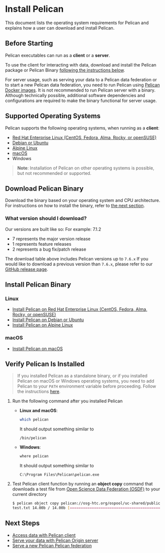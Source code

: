 
# Install Pelican

This document lists the operating system requirements for Pelican and explains how a user can download and install Pelican.

## Before Starting

Pelican executables can run as a **client** or a **server**.

To use the client for interacting with data, download and install the Pelican package or Pelican Binary [following the instructions below](#install-pelican-binary).

For server usage, such as serving your data to a Pelican data federation or to start a new Pelican data federation, you need to run Pelican using [Pelican Docker images](./install/docker.mdx). It is not recommended to run Pelican server with a binary. Although technically possible, additional software dependencies and configurations are required to make the binary functional for server usage.


## Supported Operating Systems

Pelican supports the following operating systems, when running as a **client**:

* [Red Hat Enterprise Linux (CentOS, Fedora, Alma, Rocky, or openSUSE)](./install/rhel.mdx)
* [Debian or Ubuntu](./install/debian.mdx)
* [Alpine Linux](./install/alpine.mdx)
* [macOS](./install/macos.mdx)
* Windows

> **Note**: Installation of Pelican on other operating systems is possible, but not recommended or supported.

## Download Pelican Binary

Download the binary based on your operating system and CPU architecture. For instructions on how to install the binary, refer to [the next section](#install-pelican-binary).

<DownloadsComponent />

### What version should I download?
Our versions are built like so:
For example: 7.1.2
- 7 represents the major version release
- 1 represents feature releases
- 2 represents a bug fix/patch release

The download table above includes Pelican versions up to `7.6.x` If you would like to download a previous version than `7.6.x`, please refer to our [GitHub release page](https://github.com/PelicanPlatform/pelican/releases).

## Install Pelican Binary

### Linux

* [Install Pelican on Red Hat Enterprise Linux (CentOS, Fedora, Alma, Rocky, or openSUSE)](./install/rhel.mdx)
* [Install Pelican on Debian or Ubuntu](./install/debian.mdx)
* [Install Pelican on Alpine Linux](./install/alpine.mdx)

### macOS

* [Install Pelican on macOS](./install/macos.mdx)

## Verify Pelican Is Installed

> If you installed Pelican as a standalone binary, or if you installed Pelican on macOS or Windows operating systems, you need to add Pelican to your `PATH` environment variable before proceeding. Follow the instructions [here](./install/linux_binary.mdx#add-pelican-binary-to-your-path-permanently).

1. Run the following command after you installed Pelican

    * **Linux and macOS**:
        ```bash
        which pelican
        ```

        It should output something similar to

        ```console
        /bin/pelican
        ```
    * **Windows**:
        ```bash
        where pelican
        ```

        It should output something similar to

        ```console
        C:\Program Files\Pelican\pelican.exe
        ```

2. Test Pelican client function by running an **object copy** command that downloads a test file from [Open Science Data Federation (OSDF)](https://osg-htc.org/services/osdf) to your current directory

    ```bash
    $ pelican object copy pelican://osg-htc.org/ospool/uc-shared/public/OSG-Staff/validation/test.txt .
    test.txt 14.00b / 14.00b [=============================================================================================] Done!
    ```

## Next Steps

* [Access data with Pelican client](../client-usage.mdx)
* [Serve your data with Pelican Origin server](../serving_an_origin.mdx)
* [Serve a new Pelican Pelican federation](../serving_a_federation.mdx)
